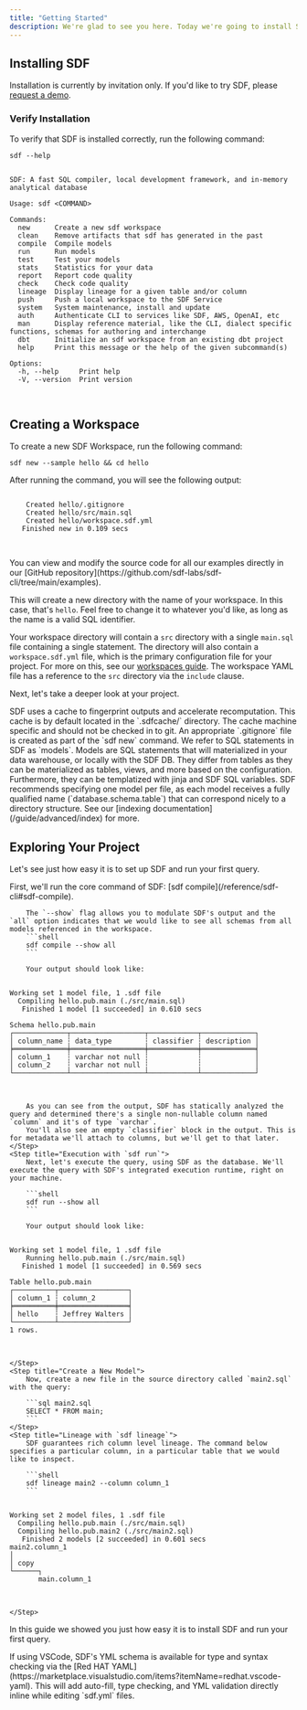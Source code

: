 ```yaml
---
title: "Getting Started"
description: We're glad to see you here. Today we're going to install SDF and create a hello world project. Let's get started.
---
```


## Installing SDF
Installation is currently by invitation only. If you'd like to try SDF, please [request a demo](https://www.sdf.com/inquiries).

### Verify Installation

To verify that SDF is installed correctly, run the following command:

```shell
sdf --help
```

<pre style={{ fontFamily: 'monospace' }} className='language-shell'>
<code className='language-shell'>
SDF: A fast SQL compiler, local development framework, and in-memory analytical database

Usage: sdf &lt;COMMAND&gt;

Commands:
  new      Create a new sdf workspace
  clean    Remove artifacts that sdf has generated in the past
  compile  Compile models
  run      Run models
  test     Test your models
  stats    Statistics for your data
  report   Report code quality
  check    Check code quality
  lineage  Display lineage for a given table and/or column
  push     Push a local workspace to the SDF Service
  system   System maintenance, install and update
  auth     Authenticate CLI to services like SDF, AWS, OpenAI, etc
  man      Display reference material, like the CLI, dialect specific functions, schemas for authoring and interchange
  dbt      Initialize an sdf workspace from an existing dbt project
  help     Print this message or the help of the given subcommand(s)

Options:
  -h, --help     Print help
  -V, --version  Print version

</code>
</pre>

## Creating a Workspace

To create a new SDF Workspace, run the following command:

```shell
sdf new --sample hello && cd hello
```
After running the command, you will see the following output: 
 
<pre style={{ fontFamily: 'monospace' }} className='language-shell'>
<code className='language-shell'>
    Created hello/.gitignore
    Created hello/src/main.sql
    Created hello/workspace.sdf.yml
   Finished new in 0.109 secs

</code>
</pre>

<Tip>
    You can view and modify the source code for all our examples directly in our [GitHub repository](https://github.com/sdf-labs/sdf-cli/tree/main/examples).
</Tip>

This will create a new directory with the name of your workspace. In this case, that's `hello`. Feel free to change it to whatever you'd like, as long as the name is a valid SQL identifier.

Your workspace directory will contain a `src` directory with a single `main.sql` file containing a single statement. The directory will also contain a `workspace.sdf.yml` file, which is the primary configuration file for your project. For more on this, see our [workspaces guide](/guide/workspaces).
The workspace YAML file has a reference to the `src` directory via the `include` clause. 

Next, let's take a deeper look at your project.

<Note>
SDF uses a cache to fingerprint outputs and accelerate recomputation. This cache is by default located in the `.sdfcache/` directory.
The cache machine specific and should not be checked in to git. An appropriate `.gitignore` file is created as part of the `sdf new` command.
</Note>

<Info>
    We refer to SQL statements in SDF as `models`. Models are SQL statements that will materialized in your data warehouse, or locally with the SDF DB. They differ from tables
    as they can be materialized as tables, views, and more based on the configuration. Furthermore, they can be templatized with jinja and SDF SQL variables. SDF recommends specifying one model per file, as each model receives a fully qualified name (`database.schema.table`) that can correspond nicely to a directory structure.
    See our [indexing documentation](/guide/advanced/index) for more.
</Info>

## Exploring Your Project

Let's see just how easy it is to set up SDF and run your first query.

<Steps>
    <Step title="Static Analysis with `sdf compile`">        
        First, we'll run the core command of SDF: [sdf compile](/reference/sdf-cli#sdf-compile). 
        
        The `--show` flag allows you to modulate SDF's output and the `all` option indicates that we would like to see all schemas from all models referenced in the workspace.
        ```shell
        sdf compile --show all
        ```
         
        Your output should look like:
<pre style={{ fontFamily: 'monospace' }} className='language-shell'>
<code className='language-shell'>
Working set 1 model file, 1 .sdf file
  Compiling hello.pub.main (./src/main.sql)
   Finished 1 model [1 succeeded] in 0.610 secs

Schema hello.pub.main
┌─────────────┬──────────────────┬────────────┬─────────────┐
│ column_name ┆ data_type        ┆ classifier ┆ description │
╞═════════════╪══════════════════╪════════════╪═════════════╡
│ column_1    ┆ varchar not null ┆            ┆             │
│ column_2    ┆ varchar not null ┆            ┆             │
└─────────────┴──────────────────┴────────────┴─────────────┘

</code>
</pre>

        As you can see from the output, SDF has statically analyzed the query and determined there's a single non-nullable column named `column` and it's of type `varchar`. 
        You'll also see an empty `classifier` block in the output. This is for metadata we'll attach to columns, but we'll get to that later.
    </Step>
    <Step title="Execution with `sdf run`">
        Next, let's execute the query, using SDF as the database. We'll execute the query with SDF's integrated execution runtime, right on your machine.
        
        ```shell
        sdf run --show all
        ```

        Your output should look like:
<pre style={{ fontFamily: 'monospace' }} className='language-shell'>
<code className='language-shell'>
Working set 1 model file, 1 .sdf file
    Running hello.pub.main (./src/main.sql)
   Finished 1 model [1 succeeded] in 0.569 secs

Table hello.pub.main
┌──────────┬─────────────────┐
│ column_1 ┆ column_2        │
╞══════════╪═════════════════╡
│ hello    ┆ Jeffrey Walters │
└──────────┴─────────────────┘
1 rows.

</code>
</pre>
    </Step>
    <Step title="Create a New Model">
        Now, create a new file in the source directory called `main2.sql` with the query:

        ```sql main2.sql
        SELECT * FROM main;
        ```
    </Step>
    <Step title="Lineage with `sdf lineage`">
        SDF guarantees rich column level lineage. The command below specifies a particular column, in a particular table that we would like to inspect.
        
        ```shell
        sdf lineage main2 --column column_1
        ```


<pre style={{ fontFamily: 'monospace' }} className='language-shell'>
<code className='language-shell'>
Working set 2 model files, 1 .sdf file
  Compiling hello.pub.main (./src/main.sql)
  Compiling hello.pub.main2 (./src/main2.sql)
   Finished 2 models [2 succeeded] in 0.601 secs
main2.column_1
│
│ copy
└──────┐
       main.column_1

</code>
</pre>
    </Step>
</Steps>

In this guide we showed you just how easy it is to install SDF and run your first query.

<Tip>
    If using VSCode, SDF's YML schema is available for type and syntax checking via the [Red HAT YAML](https://marketplace.visualstudio.com/items?itemName=redhat.vscode-yaml). This will
    add auto-fill, type checking, and YML validation directly inline while editing `sdf.yml` files.
</Tip>


